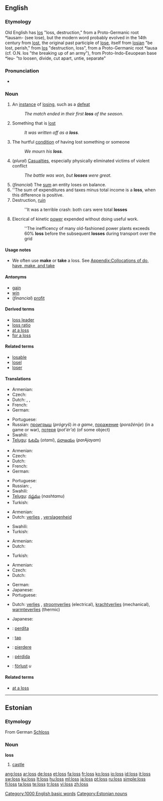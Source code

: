 {{also|lõss|löss|los}}
==English==

{{rank|plan|pain|official|940|loss|spot|wonderful|shook}}

===Etymology===
Old English has [[los]] "loss, destruction," from a Proto-Germanic root *lausam- (see lose), but the modern word probably evolved in the 14th century from [[lost]], the original past participle of [[lose]], itself from {{etyl|ang}} [[losian]] "be lost, perish," from [[los]] "destruction, loss", from a Proto-Germanic root *lausa (cf. O.N. los "the breaking up of an army"), from Proto-Indo-Eeuopean base *leu- "to loosen, divide, cut apart, untie, separate"

===Pronunciation===
* {{audio|en-us-loss.ogg|Audio (US)}}
*: {{rhymes|ɒs}}

===Noun===
{{en-noun|es}}

# An [[instance]] of [[losing]], such as a [[defeat]]
#: ''The match ended in their first '''loss''' of the season.''
# Something that is [[lost]]
#: ''It was written off as a '''loss'''.''
# The hurtful [[condition]] of having lost something or someone
#: ''We mourn his '''loss'''.''
# (''plural'') [[casualties|Casualties]], especially physically eliminated victims of violent conflict
#: ''The battle was won, but '''losses''' were great.''
# (''financial'') The [[sum]] an entity loses on balance.
# ''The sum of expenditures and taxes minus total income is a '''loss''', when this difference is positive.
# Destruction, [[ruin]]
#: ''It was a terrible crash: both cars were total '''losses'''
# {{engineering}} Elecrical of kinetic [[power]] expended without doing useful work.
#: ''The inefficency of many old-fashioned power plants exceeds 60% '''loss''' before the subsequent '''losses''' during transport over the grid

====Usage notes====
* We often use '''make''' or '''take''' a loss. See [[Appendix:Collocations of do, have, make, and take]]

====Antonyms====
* [[gain]]
* [[win]]
* (''financial'') [[profit]]

====Derived terms====
* [[loss leader]]
* [[loss ratio]]
* [[at a loss]]
* [[for a loss]]

====Related terms====
* [[losable]]
* [[losel]]
* [[loser]]

====Translations====
{{trans-top|instance of losing}}
* Armenian: {{t-|hy|կորուստ|tr=korust|xs=Armenian}}
* Czech: {{t-|cs|prohra|f}}
* Dutch: {{t+|nl|verlies|n}}, {{t+|nl|nederlaag}}, {{t+|nl|verliezen|n}}
* French: {{t+|fr|défaite|f}}
* German: {{t+|de|Verlust|m}}
{{trans-mid}}
* Portuguese: {{t+|pt|perda|f}}
* Russian: [[проигрыш]] (''prógryš'') {{m}} ''in a game'', [[поражение]] (''poražénije'') {{n}} (in a game or war), [[потеря]] (''pot'ér'a'') {{f}} (of some object)
* Swahili: {{t+|sw|hasara|xs=Swahili}}
* [[Telugu]]: [[ఓటమి]] (''otami''), [[పరాజయం]] (''parAjayam'')
{{trans-bottom}}

{{trans-top|something lost}}
* Armenian: {{t-|hy|կորուստ|tr=korust|xs=Armenian}}
* Czech: {{t-|cs|ztráta|f}}
* Dutch: {{t+|nl|verlies|n}}
* French: {{t+|fr|perte|f}}
* German: {{t+|de|Verlust|m}}
{{trans-mid}}
* Portuguese: {{t+|pt|perda|f}}
* Russian: {{t+|ru|потеря|f|tr=''pot'ér'a''}}, {{t+|ru|утрата|f|tr=''utráta''}}
* Swahili: {{t+|sw|hasara|xs=Swahili}}
* [[Telugu]]: [[నష్టము]] (''nashtamu'')
* Turkish: {{t|tr|kayıp}}
{{trans-bottom}}

{{trans-top|hurtful condition resulting from losing}}
* Armenian: {{t-|hy|կորուստ|tr=korust|xs=Armenian}}
* Dutch: [[verlies]] {{n}}, [[verslagenheid]]
{{trans-mid}}
* Swahili: {{t+|sw|hasara|xs=Swahili}}
* Turkish: {{t|tr|kayıp}}
{{trans-bottom}}

{{trans-top|casualties}}
* Armenian: {{t-|hy|կորուստ|tr=korust|xs=Armenian}}
* Dutch: {{t+|nl|verliezen|p}}
{{trans-mid}}
* Turkish: {{t|tr|kayıp}}
{{trans-bottom}}

{{trans-top|financial: negative result on balance}}
* Armenian: {{t|hy|վնաս|tr=vnas|xs=Armenian}}
* Czech: {{t-|cs|ztráta|f}}
* Dutch: {{t+|nl|verlies|n}}
{{trans-mid}}
* German: {{t+|de|Verlust|m}}
* Japanese: {{t+|ja|損益|tr=''son'eki''}}
* Portuguese: {{t+|pt|perda|f}}
{{trans-bottom}}

{{trans-top|engineering: power expended without doing useful work}}
* Dutch: [[verlies]] {{n}}, [[stroomverlies]] (electrical), [[krachtverlies]] (mechanical), [[warmteverlies]] (thermic)
{{trans-mid}}
* Japanese: {{t+|ja|損失|tr=''sonshitsu''}}
{{trans-bottom}}

{{checktrans}}
* {{ttbc|Interlingua}}: [[perdita]]
* {{ttbc|Norwegian}}: [[tap]]
* {{ttbc|Romanian}}: [[pierdere]] {{f}}
* {{ttbc|Spanish}}: [[pérdida]]
* {{ttbc|Swedish}}: [[förlust]] ''u''

====Related terms====
* [[at a loss]]

[[Category:1000 English basic words]]

----

==Estonian==

===Etymology===
From German [[Schloss]]

===Noun===
'''loss'''

# [[castle]]

[[Category:Estonian nouns]]

[[ang:loss]]
[[ar:loss]]
[[de:loss]]
[[et:loss]]
[[fa:loss]]
[[fr:loss]]
[[ko:loss]]
[[io:loss]]
[[id:loss]]
[[it:loss]]
[[sw:loss]]
[[ku:loss]]
[[lt:loss]]
[[hu:loss]]
[[ml:loss]]
[[ja:loss]]
[[pt:loss]]
[[ru:loss]]
[[simple:loss]]
[[fi:loss]]
[[ta:loss]]
[[te:loss]]
[[tr:loss]]
[[vi:loss]]
[[zh:loss]]